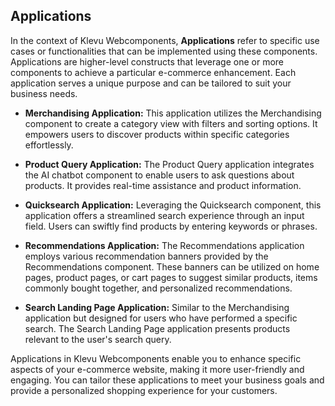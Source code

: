 
<Meta title="Apps/About" />

## Applications

In the context of Klevu Webcomponents, **Applications** refer to specific use
cases or functionalities that can be implemented using these components.
Applications are higher-level constructs that leverage one or more components to
achieve a particular e-commerce enhancement. Each application serves a unique
purpose and can be tailored to suit your business needs.

- **Merchandising Application:** This application utilizes the Merchandising
  component to create a category view with filters and sorting options. It
  empowers users to discover products within specific categories effortlessly.

- **Product Query Application:** The Product Query application integrates the
  AI chatbot component to enable users to ask questions about products. It
  provides real-time assistance and product information.

- **Quicksearch Application:** Leveraging the Quicksearch component, this
  application offers a streamlined search experience through an input field.
  Users can swiftly find products by entering keywords or phrases.

- **Recommendations Application:** The Recommendations application employs
  various recommendation banners provided by the Recommendations component.
  These banners can be utilized on home pages, product pages, or cart pages to
  suggest similar products, items commonly bought together, and personalized
  recommendations.

- **Search Landing Page Application:** Similar to the Merchandising application
  but designed for users who have performed a specific search. The Search
  Landing Page application presents products relevant to the user's search
  query.

Applications in Klevu Webcomponents enable you to enhance specific aspects of
your e-commerce website, making it more user-friendly and engaging. You can
tailor these applications to meet your business goals and provide a personalized
shopping experience for your customers.
